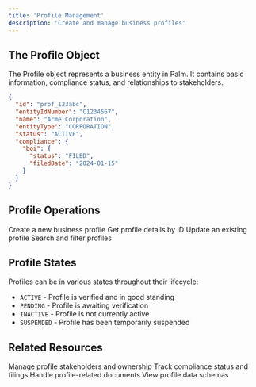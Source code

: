 ```yaml
---
title: 'Profile Management'
description: 'Create and manage business profiles'
---
```



## The Profile Object

The Profile object represents a business entity in Palm. It contains basic information, compliance status, and relationships to stakeholders.

```json
{
  "id": "prof_123abc",
  "entityIdNumber": "C1234567",
  "name": "Acme Corporation",
  "entityType": "CORPORATION",
  "status": "ACTIVE",
  "compliance": {
    "boi": {
      "status": "FILED",
      "filedDate": "2024-01-15"
    }
  }
}
```

## Profile Operations

<CardGroup cols={2}>
  <Card title="Create Profile" icon="plus" href="/api-reference/profiles/create">
    Create a new business profile
  </Card>
  <Card title="Retrieve Profile" icon="eye" href="/api-reference/profiles/retrieve">
    Get profile details by ID
  </Card>
  <Card title="Update Profile" icon="pen" href="/api-reference/profiles/update">
    Update an existing profile
  </Card>
  <Card title="List Profiles" icon="list" href="/api-reference/profiles/list">
    Search and filter profiles
  </Card>
</CardGroup>

## Profile States

Profiles can be in various states throughout their lifecycle:

- `ACTIVE` - Profile is verified and in good standing
- `PENDING` - Profile is awaiting verification
- `INACTIVE` - Profile is not currently active
- `SUSPENDED` - Profile has been temporarily suspended

## Related Resources

<CardGroup cols={2}>
  <Card title="Stakeholders" icon="users" href="/api-reference/stakeholders/overview">
    Manage profile stakeholders and ownership
  </Card>
  <Card title="Compliance" icon="shield-check" href="/api-reference/compliance/overview">
    Track compliance status and filings
  </Card>
  <Card title="Documents" icon="file" href="/api-reference/documents/overview">
    Handle profile-related documents
  </Card>
  <Card title="Data Models" icon="code" href="/api-reference/core-data-models">
    View profile data schemas
  </Card>
</CardGroup>